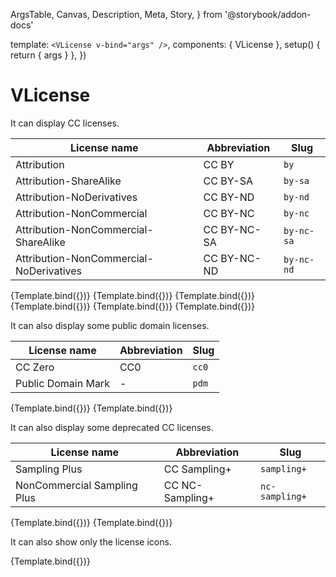   ArgsTable,
  Canvas,
  Description,
  Meta,
  Story,
} from '@storybook/addon-docs'


<Meta title="Components/VLicense" component={VLicense} />

  template: `<VLicense v-bind="args" />`,
  components: { VLicense },
  setup() {
    return { args }
  },
})

# VLicense

<Description of={VLicense} />

<ArgsTable of={VLicense} />

It can display CC licenses.

| License name                            | Abbreviation | Slug       |
| --------------------------------------- | ------------ | ---------- |
| Attribution                             | CC BY        | `by`       |
| Attribution-ShareAlike                  | CC BY-SA     | `by-sa`    |
| Attribution-NoDerivatives               | CC BY-ND     | `by-nd`    |
| Attribution-NonCommercial               | CC BY-NC     | `by-nc`    |
| Attribution-NonCommercial-ShareAlike    | CC BY-NC-SA  | `by-nc-sa` |
| Attribution-NonCommercial-NoDerivatives | CC BY-NC-ND  | `by-nc-nd` |

<Canvas>
  <Story
    name="CC BY"
    args={{
      license: 'by',
    }}
  >
    {Template.bind({})}
  </Story>
  <Story
    name="CC BY-SA"
    args={{
      license: 'by-sa',
    }}
  >
    {Template.bind({})}
  </Story>
  <Story
    name="CC BY-ND"
    args={{
      license: 'by-nd',
    }}
  >
    {Template.bind({})}
  </Story>
  <Story
    name="CC BY-NC"
    args={{
      license: 'by-nc',
    }}
  >
    {Template.bind({})}
  </Story>
  <Story
    name="CC BY-NC-SA"
    args={{
      license: 'by-nc-sa',
    }}
  >
    {Template.bind({})}
  </Story>
  <Story
    name="CC BY-NC-ND"
    args={{
      license: 'by-nc-nd',
    }}
  >
    {Template.bind({})}
  </Story>
</Canvas>

It can also display some public domain licenses.

| License name       | Abbreviation | Slug  |
| ------------------ | ------------ | ----- |
| CC Zero            | CC0          | `cc0` |
| Public Domain Mark | -            | `pdm` |

<Canvas>
  <Story
    name="CC0"
    args={{
      license: 'cc0',
    }}
  >
    {Template.bind({})}
  </Story>
  <Story
    name="PDM"
    args={{
      license: 'pdm',
    }}
  >
    {Template.bind({})}
  </Story>
</Canvas>

It can also display some deprecated CC licenses.

| License name                | Abbreviation    | Slug           |
| --------------------------- | --------------- | -------------- |
| Sampling Plus               | CC Sampling+    | `sampling+`    |
| NonCommercial Sampling Plus | CC NC-Sampling+ | `nc-sampling+` |

<Canvas>
  <Story
    name="CC Sampling+"
    args={{
      license: 'sampling+',
    }}
  >
    {Template.bind({})}
  </Story>
  <Story
    name="CC NC-Sampling+"
    args={{
      license: 'nc-sampling+',
    }}
  >
    {Template.bind({})}
  </Story>
</Canvas>

It can also show only the license icons.

<Canvas>
  <Story
    name="Only icons"
    args={{
      license: 'by-nc-sa',
      hideName: true,
    }}
  >
    {Template.bind({})}
  </Story>
</Canvas>
